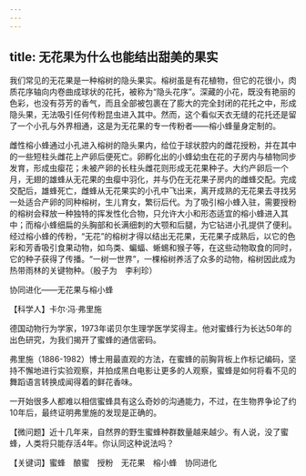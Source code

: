 ```yaml
---
---
---
```

title: 无花果为什么也能结出甜美的果实
---




我们常见的无花果是一种榕树的隐头果实。榕树虽是有花植物，但它的花很小，肉质花序轴向内卷曲成球状的花托，被称为“隐头花序”。深藏的小花，既没有艳丽的色彩，也没有芬芳的香气，而且全部被包裹在了膨大的完全封闭的花托之中，形成隐头果，无法吸引任何传粉昆虫进入其中。然而，这个看似天衣无缝的花托还是留了一个小孔与外界相通，这是为无花果的专一传粉者——榕小蜂量身定制的。

雌性榕小蜂通过小孔进入榕树的隐头果内，给位于球状腔内的雌花授粉，并在其中的一些短柱头雌花上产卵后便死亡。卵孵化出的小蜂幼虫在花的子房内与植物同步发育，形成虫瘿花；未被产卵的长柱头雌花则形成无花果种子。大约产卵后一个月，无翅的雄蜂从无花果的虫瘿中羽化，并与仍在无花果子房内的雌蜂交配。完成交配后，雄蜂死亡，雌蜂从无花果实的小孔中飞出来，离开成熟的无花果去寻找另一处适合产卵的同种榕树，生儿育女，繁衍后代。为了吸引榕小蜂入驻，需要授粉的榕树会释放一种独特的挥发性化合物，只允许大小和形态适宜的榕小蜂进入其中；而榕小蜂细扁的头胸部和长满细刺的大颚和后腿，为它钻进小孔提供了便利。经过榕小蜂的传粉，“无花”的榕树才得以结出无花果，无花果子成熟后，以它的色彩和芳香吸引食果动物，如鸟类、蝙蝠、蜥蜴和猴子等，在这些动物取食的同时，它的种子获得了传播。“一树一世界”，一棵榕树养活了众多的动物，榕树因此成为热带雨林的关键物种。（殷子为　李利珍）

协同进化——无花果与榕小蜂





【科学人】卡尔·冯·弗里施



德国动物行为学家，1973年诺贝尔生理学医学奖得主。他对蜜蜂行为长达50年的出色研究，为我们揭开了蜜蜂的通信密码。

弗里施（1886-1982）博士用最直观的方法，在蜜蜂的前胸背板上作标记编码，坚持不懈地进行实验观察，并拍成黑白电影让更多的人观察，蜜蜂是如何将看不见的舞蹈语言转换成闻得着的鲜花香味。

一开始很多人都难以相信蜜蜂具有这么奇妙的沟通能力，不过，在生物界争论了约10年后，最终证明弗里施的发现是正确的。

【微问题】近十几年来，自然界的野生蜜蜂种群数量越来越少。有人说，没了蜜蜂，人类将只能存活4年。你认同这种说法吗？

【关键词】蜜蜂　酿蜜　授粉　无花果　榕小蜂　协同进化